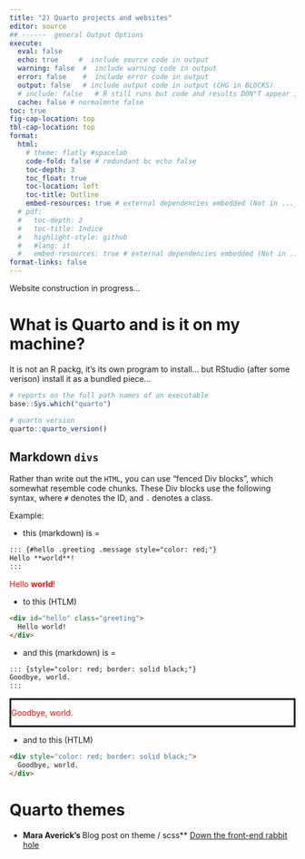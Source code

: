 ```yaml
---
title: "2) Quarto projects and websites"
editor: source
## ------  general Output Options
execute:     
  eval: false
  echo: true     #  include source code in output
  warning: false  #  include warning code in output
  error: false    #  include error code in output
  output: false   # include output code in output (CHG in BLOCKS)
  # include: false   # R still runs but code and results DON"T appear in output  
  cache: false # normalmnte false
toc: true
fig-cap-location: top
tbl-cap-location: top
format:
  html:
    # theme: flatly #spacelab
    code-fold: false # redundant bc echo false 
    toc-depth: 3
    toc_float: true
    toc-location: left
    toc-title: Outline
    embed-resources: true # external dependencies embedded (Not in ..._files/)
  # pdf:
  #   toc-depth: 2
  #   toc-title: Indice
  #   highlight-style: github
  #   #lang: it
  #   embed-resources: true # external dependencies embedded (Not in ..._files/)
format-links: false
---
```


::: {.callout-caution collapse="false"}
Website construction in progress...
:::

# What is Quarto and is it on my machine?
It is not an R packg, it's its own program to install... but RStudio (after some verison) install it as a bundled piece... 

```r
# reports on the full path names of an executable 
base::Sys.which("quarto")

# quarto version
quarto::quarto_version()

```

## Markdown `divs`

Rather than write out the `HTML`, you can use “fenced Div blocks”, which somewhat resemble code chunks. These Div blocks use the following syntax, where `#` denotes the ID, and `.` denotes a class. 

Example:

+ this (markdown) is = 

```markdown
::: {#hello .greeting .message style="color: red;"}
Hello **world**!
:::
```
::: {#hello .greeting .message style="color: red;"}
Hello **world**!
:::

+ to this (HTLM)

```HTML
<div id="hello" class="greeting">
  Hello world!
</div>
```

+ and this (markdown) is = 

```markdown
::: {style="color: red; border: solid black;"}
Goodbye, world.
:::
```
::: {style="color: red; border: solid black;"}
Goodbye, world.
:::

+ and to this (HTLM)

```HTML
<div style="color: red; border: solid black;">
  Goodbye, world.
</div>
```
# Quarto themes 

+ **Mara Averick's **Blog post on theme / scss** [Down the front-end rabbit hole](https://quartoand.me/front-end)

